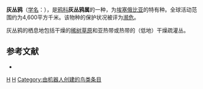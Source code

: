 {{noteTA
|G1=unit
}}
{{Speciesbox
| taxon = Zavattariornis stresemanni
| binomial_authority = Moltoni, 1938
| image = Flickr - don macauley - Bird 014.jpg
| status = EN | status_system = IUCN3.1
| range_map = Zavatt distribution map.jpg
}}

'''灰丛鸦'''（[[学名|学名]]：{{lang|la|''Zavattariornis stresemanni''}}），是[[鸦科|鸦科]]'''灰丛鸦属'''的一种，为[[埃塞俄比亚|埃塞俄比亚]]的特有种。全球活动范围约为4,600平方千米。该物种的保护状况被评为[[濒危|濒危]]。

灰丛鸦的栖息地包括干燥的[[稀树草原|稀树草原]]和亚热带或热带的（低地）干燥疏灌丛。

== 参考文献 ==
{{commonscat|Zavattariornis stresemanni}}
*{{cite web|url=http://www.birdlife.org/datazone/speciesfactsheet.php?id=5747&m=0|title=Zavattariornis stresemanni|publisher=[[国际鸟盟|BirdLife.org]]|accessdate=2011-06-27|archive-date=2016-03-04|archive-url=https://web.archive.org/web/20160304125457/http://www.birdlife.org/datazone/speciesfactsheet.php?id=5747&m=0|dead-url=no}}

{{taxonbar}}
[[Category:_1938年描述的鸟类|H]]
[[Category:鸦科|H]]
[[Category:由机器人创建的鸟类条目|Category:由机器人创建的鸟类条目]]